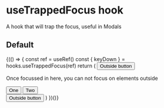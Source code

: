 
<Meta title="Utils/useTrappedFocus hook" component={hooks.useTrappedFocus} />

# useTrappedFocus hook

A hook that will trap the focus, useful in Modals

## Default

<Preview>
  <Story name="Default">
    <React.Fragment>
      {(() => {
        const ref = useRef()
        const { keyDown } = hooks.useTrappedFocus(ref)
        return (
          <React.Fragment>
            <Button>Outside button</Button>
            <div role="presentation" onKeyDown={keyDown} ref={ref}>
              <p>
                Once focussed in here, you can not focus on elements outside
              </p>
              <Button>One</Button>
              <Button>Two</Button>
            </div>
            <Button>Outside button</Button>
          </React.Fragment>
        )
      })()}
    </React.Fragment>
  </Story>
</Preview>
